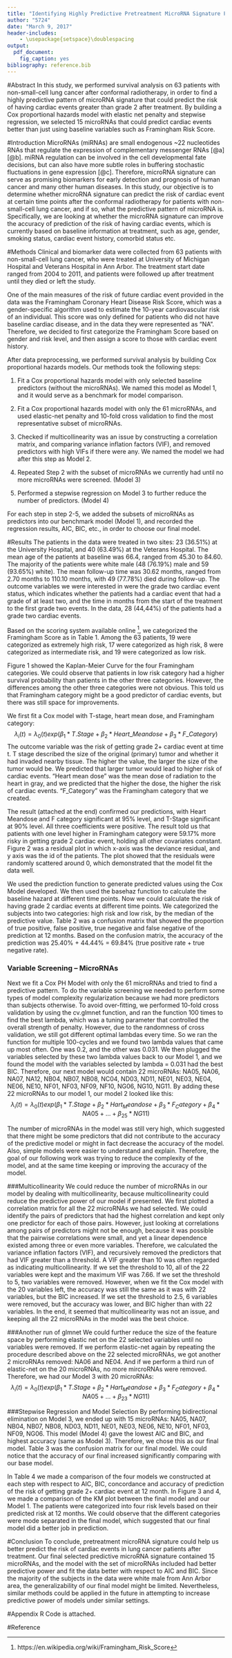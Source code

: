 ```yaml
---
title: "Identifying Highly Predictive Pretreatment MicroRNA Signature For Cardiac Events In Lung Cancer Patients After Treatment"
author: "5724"
date: "March 9, 2017"
header-includes:
    - \usepackage{setspace}\doublespacing
output:
  pdf_document:
    fig_caption: yes
bibliography: reference.bib
---
```


<!-- To-do: -->

<!-- Add the KM Plot By Predicted Risk -->

#Abstract
In this study, we performed survival analysis on 63 patients with non-small-cell lung cancer after conformal radiotherapy, in order to find a highly predictive pattern of microRNA signature that could predict the risk of having cardiac events greater than grade 2 after treatment. By building a Cox proportional hazards model with elastic net penalty and stepwise regression, we selected 15 microRNAs that could predict cardiac events better than just using baseline variables such as Framingham Risk Score.

#Introduction
MicroRNAs (miRNAs) are small endogenous ~22 nucleotides RNAs that regulate the expression of complementary messenger RNAs [@a][@b]. miRNA regulation can be involved in the cell developmental fate decisions, but can also have more subtle roles in buffering stochastic fluctuations in gene expression [@c]. Therefore, microRNA signature can serve as promising biomarkers for early detection and prognosis of human cancer and many other human diseases. In this study, our objective is to determine whether microRNA signature can predict the risk of cardiac event at certain time points after the conformal radiotherapy for patients with non-small-cell lung cancer, and if so, what the predictive pattern of microRNA is. Specifically, we are looking at whether the microRNA signature can improve the accuracy of prediction of the risk of having cardiac events, which is currently based on baseline information at treatment, such as age, gender, smoking status, cardiac event history, comorbid status etc.

#Methods
Clinical and biomarker data were collected from 63 patients with non-small-cell lung cancer, who were treated at University of Michigan Hospital and Veterans Hospital in Ann Arbor. The treatment start date ranged from 2004 to 2011, and patients were followed up after treatment until they died or left the study. 

One of the main measures of the risk of future cardiac event provided in the data was the Framingham Coronary Heart Disease Risk Score, which was a gender-specific algorithm used to estimate the 10-year cardiovascular risk of an individual. This score was only defined for patients who did not have baseline cardiac disease, and in the data they were represented as "NA". Therefore, we decided to first categorize the Framingham Score based on gender and risk level, and then assign a score to those with cardiac event history.

After data preprocessing, we performed survival analysis by building Cox proportional hazards models. Our methods took the following steps: 

1. Fit a Cox proportional hazards model with only selected baseline predictors (without the microRNAs). We named this model as Model 1, and it would serve as a benchmark for model comparison. 

2. Fit a Cox proportional hazards model with only the 61 microRNAs, and used elastic-net penalty and 10-fold cross validation to find the most representative subset of microRNAs.

3. Checked if multicollinearity was an issue by constructing a correlation matrix, and comparing variance inflation factors (VIF), and removed predictors with high VIFs if there were any. We named the model we had after this step as Model 2.

4. Repeated Step 2 with the subset of microRNAs we currently had until no more microRNAs were screened. (Model 3)

5. Performed a stepwise regression on Model 3 to further reduce the number of predictors. (Model 4)

For each step in step 2-5, we added the subsets of microRNAs as predictors into our benchmark model (Model 1), and recorded the regression results, AIC, BIC, etc., in order to choose our final model.


#Results
The patients in the data were treated in two sites: 23 (36.51%) at the University Hospital, and 40 (63.49%) at the Veterans Hospital. The mean age of the patients at baseline was 66.4, ranged from 45.30 to 84.60. The majority of the patients were white male (48 (76.19%) male and 59 (93.65%) white). The mean follow-up time was 30.62 months, ranged from 2.70 months to 110.10 months, with 49 (77.78%) died during follow-up. The outcome variables we were interested in were the grade two cardiac event status, which indicates whether the patients had a cardiac event that had a grade of at least two, and the time in months from the start of the treatment to the first grade two events. In the data, 28 (44,44%) of the patients had a grade two cardiac events.

Based on the scoring system available online ^[https://en.wikipedia.org/wiki/Framingham_Risk_Score], we categorized the Framingham Score as in Table 1. Among the 63 patients, 19 were categorized as extremely high risk, 17 were categorized as high risk, 8 were categorized as intermediate risk, and 19 were categorized as low risk.

\begin{table}
\centering
\caption{Framingham Score Categorization}
\resizebox{\textwidth}{!}{\begin{tabular}{ p{4cm} p{4cm} p{4cm} p{4cm} }
\hline \\ [-1.5ex]
Category & Risk Level & Men & Women \\ [1ex]
\hline \\ [-1.5ex]
3 & Extremely High Risk & Pre-existing Cardiac Disease & Pre-existing Cardiac Disease \\ [1ex]
2 & High Risk & F-score >= 17 & F-score >= 25 \\ [1ex]
1 & Intermediate Risk & 12 <= F-score < 17 & 20 <= F-score < 25 \\ [1ex]
0 & Low Risk & F-score < 12 & F-score < 20 \\ [1ex]
\hline
\end{tabular}}
\end{table}

Figure 1 showed the Kaplan-Meier Curve for the four Framingham categories. We could observe that patients in low risk category had a higher survival probability than patients in the other three categories. However, the differences among the other three categories were not obvious. This told us that Framingham category might be a good predictor of cardiac events, but there was still space for improvements.

We first fit a Cox model with T-stage, heart mean dose, and Framingham category:
$$
\lambda_i(t) = \lambda_0(t)exp(\beta_1*T.Stage + \beta_2*Heart\_Meandose + \beta_3*F\_Category)
$$
The outcome variable was the risk of getting grade 2+ cardiac event at time t. T stage described the size of the original (primary) tumor and whether it had invaded nearby tissue. The higher the value, the larger the size of the tumor would be. We predicted that larger tumor would lead to higher risk of cardiac events. "Heart mean dose" was the mean dose of radiation to the heart in gray, and we predicted that the higher the dose, the higher the risk of cardiac events. "F_Category" was the Framingham category that we created.

The result (attached at the end) confirmed our predictions, with Heart Meandose and F category significant at 95% level, and T-Stage significant at 90% level. All three coefficients were positive. The result told us that patients with one level higher in Framingham category were 59.17% more risky in getting grade 2 cardiac event, holding all other covariates constant. Figure 2 was a residual plot in which x-axis was the deviance residual, and y axis was the id of the patients. The plot showed that the residuals were randomly scattered around 0, which demonstrated that the model fit the data well. 

We used the prediction function to generate predicted values using the Cox Model developed. We then used the basehaz function to calculate the baseline hazard at different time points. Now we could calculate the risk of having grade 2 cardiac events at different time points. We categorized the subjects into two categories: high risk and low risk, by the median of the predictive value. Table 2 was a confusion matrix that showed the proportion of true positive, false positive, true negative and false negative of the prediction at 12 months. Based on the confusion matrix, the accuracy of the prediction was 25.40% + 44.44% = 69.84% (true positive rate + true negative rate).

\begin{table}
\centering
\caption{Model 1 Confusion Matrix}
\begin{tabular}{ p{4cm} p{4cm} p{4cm} }
\hline \\ [-1.5ex]
 & Event & No Event \\ [1ex]
\hline \\ [-1.5ex]
High Risk & 25.40$\%$ & 23.81$\%$ \\ [1ex]
Low Risk & 6.35$\%$ & 44.44$\%$ \\ [1ex]
\hline
\end{tabular}
\end{table}

### Variable Screening -- MicroRNAs
Next we fit a Cox PH Model with only the 61 microRNAs and tried to find a predictive pattern. To do the variable screening we needed to perform some types of model complexity regularization because we had more predictors than subjects otherwise. 
<!-- We used the R package glmnet, which was a package that could fit a generalized linear model via penalized maximum likelihood. The glmnet function solved the following problem -->
<!-- $$ min_{\beta_0,\beta}\frac{1}{N}\sum_{i=1}^{N} w_il(y_i,\beta_0+\beta^Tx_i) + \lambda[(1-\alpha)||\beta||_2^2/2 + \alpha||\beta||_1]$$, -->
<!-- over a grid of values of $\lambda$ covering the entire range, where $\lambda$ is a tuning parameter that controlled the overall strength of the penalty.  -->
To avoid over-fitting, we performed 10-fold cross validation by using the cv.glmnet function, and ran the function 100 times to find the best lambda, which was a tuning parameter that controlled the overall strength of penalty. However, due to the randomness of cross validation, we still got different optimal lambdas every time. So we ran the function for multiple 100-cycles and we found two lambda values that came up most often. One was 0.2, and the other was 0.031. We then plugged the variables selected by these two lambda values back to our Model 1, and we found the model with the variables selected by lambda = 0.031 had the best BIC. Therefore, our next model would contain 22 microRNAs: NA05, NA06, NA07, NA12, NB04, NB07, NB08, NC04, ND03, ND11, NE01, NE03, NE04, NE06, NE10, NF01, NF03, NF09, NF10, NG06, NG10, NG11. By adding these 22 microRNAs to our model 1, our model 2 looked like this:
$$
\lambda_i(t) = \lambda_0(t)exp(\beta_1*T.Stage + \beta_2*Hart_Meandose + \beta_3*F_Category + \beta_4*NA05 + ... + \beta_{25}*NG11)
$$

The number of microRNAs in the model was still very high, which suggested that there might be some predictors that did not contribute to the accuracy of the predictive model or might in fact decrease the accuracy of the model. Also, simple models were easier to understand and explain. Therefore, the goal of our following work was trying to reduce the complexity of the model, and at the same time keeping or improving the accuracy of the model.

###Multicollinearity
We could reduce the number of microRNAs in our model by dealing with multicollinearity, because multicollinearity could reduce the predictive power of our model if presented. We first plotted a correlation matrix for all the 22 microRNAs we had selected. We could identify the pairs of predictors that had the highest correlation and kept only one predictor for each of those pairs. However, just looking at correlations among pairs of predictors might not be enough, because it was possible that the pairwise correlations were small, and yet a linear dependence existed among three or even more variables. Therefore, we calculated the variance inflation factors (VIF), and recursively removed the predictors that had VIF greater than a threshold. A VIF greater than 10 was often regarded as indicating multicollinearity. If we set the threshold to 10, all of the 22 variables were kept and the maximum VIF was 7.66. If we set the threshold to 5, two variables were removed. However, when we fit the Cox model with the 20 variables left, the accuracy was still the same as it was with 22 variables, but the BIC increased. If we set the threshold to 2.5, 6 variables were removed, but the accuracy was lower, and BIC higher than with 22 variables. In the end, it seemed that multicollinearity was not an issue, and keeping all the 22 microRNAs in the model was the best choice.

###Another run of glmnet
We could further reduce the size of the feature space by performing elastic net on the 22 selected variables until no variables were removed. If we perform elastic-net again by repeating the procedure described above on the 22 selected microRNAs, we got another 2 microRNAs removed: NA06 and NE04. And if we perform a third run of elastic-net on the 20 microRNAs, no more mircroRNAs were removed. Therefore, we had our Model 3 with 20 microRNAs:
$$
\lambda_i(t) = \lambda_0(t)exp(\beta_1*T.Stage + \beta_2*Hart_Meandose + \beta_3*F_Category + \beta_4*NA05 + ... + \beta_{23}*NG11)
$$

###Stepwise Regression and Model Selection
By performing bidirectional elimination on Model 3, we ended up with 15 microRNAs: NA05, NA07, NB04, NB07, NB08, ND03, ND11, NE01, NE03, NE06, NE10, NF01, NF03, NF09, NG06. This model (Model 4) gave the lowest AIC and BIC, and highest accuracy (same as Model 3). Therefore, we chose this as our final model. Table 3 was the confusion matrix for our final model. We could notice that the accuracy of our final increased significantly comparing with our base model. 

In Table 4 we made a comparison of the four models we constructed at each step with respect to AIC, BIC, concordance and accuracy of prediction of the risk of getting grade 2+ cardiac event at 12 month. In Figure 3 and 4, we made a comparison of the KM plot between the final model and our Model 1. The patients were categorized into four risk levels based on their predicted risk at 12 months. We could observe that the different categories were mode separated in the final model, which suggested that our final model did a better job in prediction.

\begin{table}
\centering
\caption{Model 4 Confusion Matrix}
\begin{tabular}{ p{4cm} p{4cm} p{4cm} }
\hline \\ [-1.5ex]
 & Event & No Event \\ [1ex]
\hline \\ [-1.5ex]
High Risk & 31.75$\%$ & 17.46$\%$ \\ [1ex]
Low Risk & 0.00$\%$ & 60.79$\%$ \\ [1ex]
\hline
\end{tabular}
\end{table}

\begin{table}
\centering
\caption{Model Comparison}
\resizebox{\textwidth}{!}{\begin{tabular}{ p{4cm} p{4cm} p{4cm} p{4cm} p{4cm} p{4cm} }
\hline \\ [-1.5ex]
Model & $\#$ MicroRNAs & AIC & BIC & Concordance & Accuracy \\ [1ex]
\hline \\ [-1.5ex]
1 & 0 & 185.6 & 189.3 & 0.75 & 69.84$\%$ \\ [1ex]
2 & 22 & 147.3 & 177.8 & 0.95 & 79.37$\%$ \\ [1ex]
3 & 20 & 146.7 & 174.7 & 0.94 & 82.54$\%$ \\ [1ex]
4 & 15 & 139.6 & 161.6 & 0.94 & 82.54$\%$ \\ [1ex]
\hline
\end{tabular}}
\end{table}

#Conclusion
To conclude, pretreatment microRNA signature could help us better predict the risk of cardiac events in lung cancer patients after treatment. Our final selected predictive microRNA signature contained 15 microRNAs, and the model with the set of microRNAs included had better predictive power and fit the data better with respect to AIC and BIC. Since the majority of the subjects in the data were white male from Ann Arbor area, the generalizability of our final model might be limited. Nevertheless, similar methods could be applied in the future in attempting to increase predictive power of models under similar settings.

#Appendix
R Code is attached.

#Reference